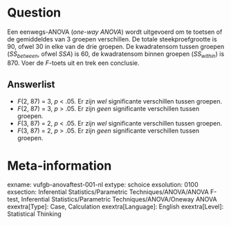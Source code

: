 Question
========
Een eenwegs-ANOVA (*one-way ANOVA*) wordt uitgevoerd om te toetsen of de gemiddeldes van 3 groepen verschillen. De totale steekproefgrootte is 90, ofwel 30 in elke van de drie groepen. De kwadratensom tussen groepen ($SS_{between}$, ofwel $SSA$) is 60, de kwadratensom binnen groepen ($SS_{within}$) is 870. Voer de *F*-toets uit en trek een conclusie.

Answerlist
----------
* *F*(2, 87) = 3, *p* < .05. Er zijn *wel* significante verschillen tussen groepen.
* *F*(2, 87) = 3, *p* > .05. Er zijn *geen* significante verschillen tussen groepen.
* *F*(3, 87) = 2, *p* < .05. Er zijn *wel* significante verschillen tussen groepen.
* *F*(3, 87) = 2, *p* > .05. Er zijn *geen* significante verschillen tussen groepen.

Meta-information
================
exname: vufgb-anovaftest-001-nl
extype: schoice
exsolution: 0100
exsection: Inferential Statistics/Parametric Techniques/ANOVA/ANOVA F-test, Inferential Statistics/Parametric Techniques/ANOVA/Oneway ANOVA
exextra[Type]: Case, Calculation
exextra[Language]: English
exextra[Level]: Statistical Thinking
